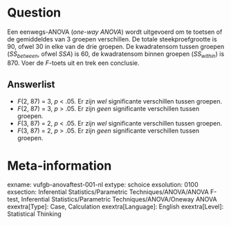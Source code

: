 Question
========
Een eenwegs-ANOVA (*one-way ANOVA*) wordt uitgevoerd om te toetsen of de gemiddeldes van 3 groepen verschillen. De totale steekproefgrootte is 90, ofwel 30 in elke van de drie groepen. De kwadratensom tussen groepen ($SS_{between}$, ofwel $SSA$) is 60, de kwadratensom binnen groepen ($SS_{within}$) is 870. Voer de *F*-toets uit en trek een conclusie.

Answerlist
----------
* *F*(2, 87) = 3, *p* < .05. Er zijn *wel* significante verschillen tussen groepen.
* *F*(2, 87) = 3, *p* > .05. Er zijn *geen* significante verschillen tussen groepen.
* *F*(3, 87) = 2, *p* < .05. Er zijn *wel* significante verschillen tussen groepen.
* *F*(3, 87) = 2, *p* > .05. Er zijn *geen* significante verschillen tussen groepen.

Meta-information
================
exname: vufgb-anovaftest-001-nl
extype: schoice
exsolution: 0100
exsection: Inferential Statistics/Parametric Techniques/ANOVA/ANOVA F-test, Inferential Statistics/Parametric Techniques/ANOVA/Oneway ANOVA
exextra[Type]: Case, Calculation
exextra[Language]: English
exextra[Level]: Statistical Thinking
